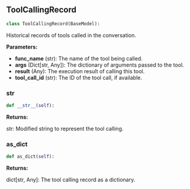 <a id="camel.types.agents.tool_calling_record"></a>

<a id="camel.types.agents.tool_calling_record.ToolCallingRecord"></a>

## ToolCallingRecord

```python
class ToolCallingRecord(BaseModel):
```

Historical records of tools called in the conversation.

**Parameters:**

- **func_name** (str): The name of the tool being called.
- **args** (Dict[str, Any]): The dictionary of arguments passed to the tool.
- **result** (Any): The execution result of calling this tool.
- **tool_call_id** (str): The ID of the tool call, if available.

<a id="camel.types.agents.tool_calling_record.ToolCallingRecord.__str__"></a>

### __str__

```python
def __str__(self):
```

**Returns:**

  str: Modified string to represent the tool calling.

<a id="camel.types.agents.tool_calling_record.ToolCallingRecord.as_dict"></a>

### as_dict

```python
def as_dict(self):
```

**Returns:**

  dict[str, Any]: The tool calling record as a dictionary.
